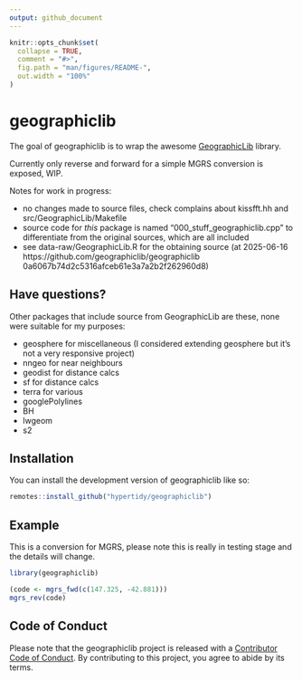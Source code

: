 ```yaml
---
output: github_document
---
```


<!-- README.md is generated from README.Rmd. Please edit that file -->

```r
knitr::opts_chunk$set(
  collapse = TRUE,
  comment = "#>",
  fig.path = "man/figures/README-",
  out.width = "100%"
)
```

# geographiclib

<!-- badges: start -->
<!-- badges: end -->

The goal of geographiclib is to wrap the awesome [GeographicLib](https://geographiclib.sourceforge.io/) library. 

Currently only reverse and forward for a simple MGRS conversion is exposed, WIP. 

Notes for work in progress: 

* no changes made to source files, check complains about kissfft.hh and src/GeographicLib/Makefile
* source code for *this* package is named "000_stuff_geographiclib.cpp" to differentiate from the original sources, which are all included
* see data-raw/GeographicLib.R for the obtaining source (at 2025-06-16 https://github.com/geographiclib/geographiclib 0a6067b74d2c5316afceb61e3a7a2b2f262960d8)

## Have questions? 

Other packages that include source from GeographicLib are these, none were suitable for my purposes: 

* geosphere for miscellaneous (I considered extending geosphere but it's not a very responsive project)
* nngeo for near neighbours
* geodist for distance calcs
* sf for distance calcs
* terra for various
* googlePolylines
* BH
* lwgeom
* s2

## Installation

You can install the development version of geographiclib like so:

``` r
remotes::install_github("hypertidy/geographiclib")
```

## Example

This is a conversion for MGRS, please note this is really in testing stage and the details will change. 

```r
library(geographiclib)

(code <- mgrs_fwd(c(147.325, -42.881)))
mgrs_rev(code)
```

## Code of Conduct
  
Please note that the geographiclib project is released with a [Contributor Code of Conduct](https://contributor-covenant.org/version/2/1/CODE_OF_CONDUCT.html). By contributing to this project, you agree to abide by its terms.
